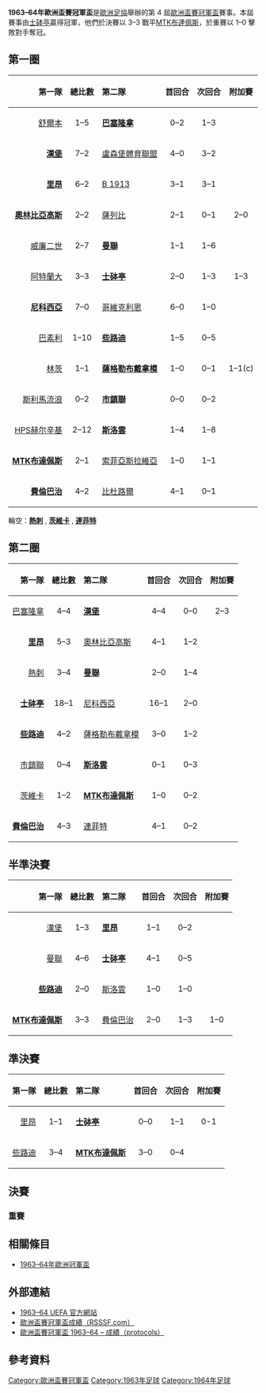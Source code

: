 {{NoteTA
|G1=football
|G2=uefa
}}
{{Infobox 國際足球賽事賽季
| tourney_name          = 歐洲盃賽冠軍盃
| year                  = 1963–64
| image                 = 
| size                  = 
| caption               = 
| edition               = 4
| defending_champ_other = {{flagicon|ENG}} [[托特納姆熱刺足球俱樂部|熱刺]]
| dates                 = 1963年9月24日–1964年5月15日
| num_teams             = 29 隊
| associations          = 28
| champion_other        = {{flagicon|POR}} [[葡萄牙體育俱樂部|士砵亭]]
| count                 = 1
| second_other          = {{flagicon|HUN}} [[MTK布達佩斯足球俱樂部|MTK布達佩斯]]
| matches               = 62
| goals                 = 202
| attendance            = 
| top_scorer            = 
| player                = 
| prevseason            = [[1962–63年歐洲盃賽冠軍盃|1962–63]]
| nextseason            = [[1964–65年歐洲盃賽冠軍盃|1964–65]]
}}

'''1963–64年歐洲盃賽冠軍盃'''是[[歐洲足協|歐洲足協]]舉辦的第 4 屆[[歐洲盃賽冠軍盃|歐洲盃賽冠軍盃]]賽事。本屆賽事由[[葡萄牙體育俱樂部|士砵亭]]贏得冠軍，他們於決賽以 3–3 戰平[[MTK布達佩斯足球俱樂部|MTK布達佩斯]]，於重賽以 1–0 擊敗對手奪冠。

== 第一圈 ==
{| border="1" cellspacing="0" cellpadding="4"  style="border-collapse:collapse; width:70%;"
|- style="background:#efefef;"
! align=right|第一隊 !! 總比數 !! style="text-align:left;"|第二隊 !! 首回合 !! 次回合 !! 附加賽
|-
|align=right|[[舒爾本足球俱樂部|舒爾本]] {{flagicon|IRL}} || align=center|1–5 || {{flagicon|ESP|1945}} '''[[巴塞羅那足球俱樂部|巴塞隆拿]]''' || align=center|0–2 || align=center|1–3 ||
|-
|align=right|'''[[漢堡體育俱樂部|漢堡]]''' {{flagicon|FRG}} || align=center|7–2 || {{flagicon|LUX}} [[盧森堡體育聯盟|盧森堡體育聯盟]] || align=center|4–0 || align=center|3–2 ||
|-
|align=right|'''[[奧林匹克里昂內|里昂]]''' {{flagicon|FRA}} || align=center|6–2 || {{flagicon|DEN}} [[1913足球會|B 1913]] || align=center|3–1 || align=center|3–1 ||
|-
|align=right|'''[[奧林匹亞科斯足球俱樂部|奧林比亞高斯]]''' {{flagicon|GRE|old}} || align=center|2–2 || {{flagicon|POL}} [[薩列比索斯諾維茨|薩列比]] || align=center|2–1 || align=center|0–1 || align=center|2–0
|-
|align=right|[[威廉二世足球會|威廉二世]] {{flagicon|NED}} || align=center|2–7 || {{flagicon|ENG}} '''[[曼徹斯特聯足球俱樂部|曼聯]]''' || align=center|1–1 || align=center|1–6 ||
|-
|align=right|[[亞特蘭大足球俱樂部|阿特蘭大]] {{flagicon|ITA}} || align=center|3–3 || {{flagicon|POR}} '''[[葡萄牙體育俱樂部|士砵亭]]''' || align=center|2–0 || align=center|1–3 || align=center|1–3{{aet}}
|-
|align=right|'''[[尼科西亞希臘人競技足球俱樂部|尼科西亞]]''' {{flagicon|CYP}} || align=center|7–0 || {{flagicon|NOR}} [[哥維克利恩足球會|哥維克利恩]] || align=center|6–0 || align=center|1–0 ||
|-
|align=right|[[巴塞爾足球俱樂部|巴素利]] {{flagicon|SUI}} || align=center|1–10 || {{flagicon|SCO}} '''[[凱爾特人足球俱樂部|些路迪]]''' || align=center|1–5 || align=center|0–5 ||
|-
|align=right|[[林茨體育會|林茨]] {{flagicon|AUT}} || align=center|1–1 || {{flagicon|YUG}} '''[[薩格勒布迪納摩足球俱樂部|薩格勒布戴拿模]]''' || align=center|1–0 || align=center|0–1|| align=center|1–1(c)
|-
|align=right|[[斯利馬流浪者足球俱樂部|斯利馬流浪]] {{flagicon|MLT|1943}} || align=center|0–2 || {{flagicon|WAL}} '''[[市鎮聯足球會|市鎮聯]]''' || align=center|0–0 || align=center|0–2 ||
|-
|align=right|[[HPS赫尔辛基|HPS赫尔辛基]] {{flagicon|FIN}} || align=center|2–12 || {{flagicon|TCH}} '''[[布拉迪斯拉發斯洛萬體育會|斯洛雲]]''' || align=center|1–4 || align=center|1–8
|-
|align=right|'''[[MTK布達佩斯足球俱樂部|MTK布達佩斯]]''' {{flagicon|HUN}} || align=center|2–1 || {{flagicon|BUL|1946}} [[索菲亞斯拉維亞足球俱樂部|索菲亞斯拉維亞]] || align=center|1–0 || align=center|1–1 ||
|-
|align=right|'''[[費倫巴治體育會|費倫巴治]]''' {{flagicon|TUR}} || align=center|4–2 || {{flagicon|ROU|1952}} [[普羅耶什蒂佩特羅魯足球俱樂部|比杜路爾]] || align=center|4–1 || align=center|0–1 ||
|}

輪空：'''[[托特納姆熱刺足球俱樂部|熱刺]]''' {{flagicon|ENG}}, '''[[茨维考足球俱樂部|茨維卡]]''' {{flagicon|GDR}}, '''[[連菲特足球俱樂部|連菲特]]''' {{flagicon|NIR}}

== 第二圈 ==
{| border="1" cellspacing="0" cellpadding="4"  style="border-collapse:collapse; width:70%;"
|- style="background:#efefef;"
! align=right|第一隊 !! 總比數 !! style="text-align:left;"|第二隊 !! 首回合 !! 次回合 !! 附加賽
|-
|align=right|[[巴塞羅那足球俱樂部|巴塞隆拿]] {{flagicon|ESP|1945}} || align=center|4–4 || {{flagicon|FRG}} '''[[漢堡體育俱樂部|漢堡]]''' || align=center|4–4 || align=center|0–0 || align=center|2–3
|-
|align=right|'''[[奧林匹克里昂內|里昂]]''' {{flagicon|FRA}} || align=center|5–3 || {{flagicon|GRE|old}} [[奧林匹亞科斯足球俱樂部|奧林比亞高斯]] || align=center|4–1 || align=center|1–2 ||
|-
|align=right|[[托特納姆熱刺足球俱樂部|熱刺]] {{flagicon|ENG}} || align=center|3–4 || {{flagicon|ENG}} '''[[曼徹斯特聯足球俱樂部|曼聯]]''' || align=center|2–0 || align=center|1–4 ||
|-
|align=right|'''[[葡萄牙體育俱樂部|士砵亭]]''' {{flagicon|POR}} || align=center|18–1 || {{flagicon|CYP}} [[尼科西亞希臘人競技足球俱樂部|尼科西亞]] || align=center|16–1 || align=center|2–0 ||
|-
|align=right|'''[[凱爾特人足球俱樂部|些路迪]]''' {{flagicon|SCO}} || align=center|4–2 || {{flagicon|YUG}} [[薩格勒布迪納摩足球俱樂部|薩格勒布戴拿模]] || align=center|3–0 || align=center|1–2 ||
|-
|align=right|[[市鎮聯足球會|市鎮聯]] {{flagicon|WAL}} || align=center|0–4 || {{flagicon|TCH}} '''[[布拉迪斯拉發斯洛萬體育會|斯洛雲]]''' || align=center|0–1 || align=center|0–3 ||
|-
|align=right|[[茨维考足球俱樂部|茨維卡]] {{flagicon|GDR}} || align=center|1–2 || {{flagicon|HUN}} '''[[MTK布達佩斯足球俱樂部|MTK布達佩斯]]''' || align=center|1–0 || align=center|0–2 ||
|-
|align=right|'''[[費倫巴治體育會|費倫巴治]]''' {{flagicon|TUR}} || align=center|4–3 || {{flagicon|NIR}} [[連菲特足球俱樂部|連菲特]] || align=center|4–1 || align=center|0–2 ||
|}

== 半準決賽 ==
{| border="1" cellspacing="0" cellpadding="4"  style="border-collapse:collapse; width:70%;"
|- style="background:#efefef;"
! align=right|第一隊 !! 總比數 !! style="text-align:left;"|第二隊 !! 首回合 !! 次回合 !! 附加賽
|-
|align=right|[[漢堡體育俱樂部|漢堡]] {{flagicon|FRG}} || align=center|1–3 || {{flagicon|FRA}} '''[[奧林匹克里昂內|里昂]]''' || align=center|1–1 || align=center|0–2 ||
|-
|align=right|[[曼徹斯特聯足球俱樂部|曼聯]] {{flagicon|ENG}} || align=center|4–6 || {{flagicon|POR}} '''[[葡萄牙體育俱樂部|士砵亭]]''' || align=center|4–1 || align=center|0–5 ||
|-
|align=right|'''[[凱爾特人足球俱樂部|些路迪]]''' {{flagicon|SCO}} || align=center|2–0 || {{flagicon|TCH}} [[布拉迪斯拉發斯洛萬體育會|斯洛雲]] || align=center|1–0 || align=center|1–0 ||
|-
|align=right|'''[[MTK布達佩斯足球俱樂部|MTK布達佩斯]]''' {{flagicon|HUN}} || align=center|3–3|| {{flagicon|TUR}} [[費倫巴治體育會|費倫巴治]] || align=center|2–0 || align=center|1–3 || align=center|1–0
|}

== 準決賽 ==
{| border="1" cellspacing="0" cellpadding="4"  style="border-collapse:collapse; width:70%;"
|- style="background:#efefef;"
! align=right|第一隊 !! 總比數 !! style="text-align:left;"|第二隊 !! 首回合 !! 次回合 !! 附加賽
|-
|align=right|[[奧林匹克里昂內|里昂]] {{flagicon|FRA}} || align=center|1–1 || {{flagicon|POR}} '''[[葡萄牙體育俱樂部|士砵亭]]''' || align=center|0–0 || align=center|1–1 || align=center|0-1
|-
|align=right|[[凱爾特人足球俱樂部|些路迪]] {{flagicon|SCO}} || align=center|3–4 || {{flagicon|HUN}} '''[[MTK布達佩斯足球俱樂部|MTK布達佩斯]]''' || align=center|3–0 || align=center|0–4 ||
|}

== 決賽 ==
{{footballbox
|date= 1964年5月13日
|time= 19:30
|team1= [[葡萄牙體育俱樂部|士砵亭]] {{flagicon|POR}}
|score= 3 – 3
|report=[https://web.archive.org/web/20141129024959/http://www.sharkscores.com/Match/Default.aspx?id=767084 報告]
|team2=  {{flagicon|HUN}} [[MTK布達佩斯足球俱樂部|MTK布達佩斯]]
|goals1 = [[Domingos_Mascarenhas|Mascarenhas]] {{goal|40}} <br />[[Ernesto_Figueiredo|Figueiredo]] {{goal|45||80}}
|goals2 = [[Károly_Sándor|Sándor]] {{goal|19||75}} <br /> [[István_Kuti|Kuti]] {{goal|73}}
|stadium= [[博杜安國王體育場|希素球場]]，[[布魯塞爾|布魯塞爾]]
|attendance= 3,208
|referee= 
}}

=== 重賽 ===
{{footballbox
|date= 1964年5月15日
|time= 19:30
|team1= [[葡萄牙體育俱樂部|士砵亭]] {{flagicon|POR}}
|score= 1 – 0
|report=[https://web.archive.org/web/20141129025005/http://www.sharkscores.com/Match/Default.aspx?id=767085 報告]
|team2=  {{flagicon|HUN}} [[MTK布達佩斯足球俱樂部|MTK布達佩斯]]
|goals1 = [[João_Morais|Morais]] {{goal|20}}
|goals2=
|stadium= [[Bosuilstadion|Bosuil Stadium]]，[[安特衛普|安特衛普]]
|attendance= 13,924
|referee= 
}}

== 相關條目 ==
*[[1963–64年歐洲冠軍盃|1963–64年歐洲冠軍盃]]

== 外部連結 ==
* [https://web.archive.org/web/20100503063408/http://en.archive.uefa.com/competitions/ecwc/history/season%3D1963/intro.html 1963–64 UEFA 官方網站]
* [http://www.rsssf.com/ec/ecomp.html 歐洲盃賽冠軍盃成績（RSSSF.com）]{{Wayback|url=http://www.rsssf.com/ec/ecomp.html |date=20180116045414 }}
* [https://web.archive.org/web/20141129025114/http://www.sharkscores.com/Cups/Default.aspx?id=375&season=1963%2F1964 歐洲盃賽冠軍盃 1963–64 – 成績（protocols）]

== 參考資料 ==
{{reflist|2}}

{{歐洲盃賽冠軍盃球季}}

[[Category:歐洲盃賽冠軍盃|Category:歐洲盃賽冠軍盃]]
[[Category:1963年足球|Category:1963年足球]]
[[Category:1964年足球|Category:1964年足球]]